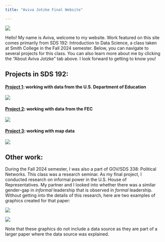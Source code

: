 ---
title: "Aviva Jotzke Final Website"

---

![](self.jpg)

Hello! My name is Aviva, welcome to my website. Work featured on this site comes primarily from SDS 192: Introduction to Data Science, a class taken at Smith College in the Fall 2024 semester. Below, you can navigate to several projects for this class. You can also learn more about me by clicking the "About Aviva Jotzke" tab above. I look forward to getting to know you!

## Projects in SDS 192:

#### [Project 1](projects/scorecard_analysis.qmd): working with data from the U.S. Department of Education

![](project-1.png)

#### [Project 2](projects/fec-analysis.qmd): working with data from the FEC

![](project-2.png)

#### [Project 3](projects/mapping.qmd): working with map data

![](project-3.png)


## Other work:

During the Fall 2024 semester, I was also a part of GOV/SDS 338: Political Networks. This class was a research seminar. As my final project, I conducted research on informal power in the U.S. House of Representatives. My partner and I looked into whether there was a similar gender-gap in *informal* leadership that is observed in *formal* leadership. Without getting into the details of this research, here are two examples of graphics created for that paper:

![](example-work-2.png)

![](example-work.png)

Note that these graphics do not include a data source as they are part of a larger paper where the data source was explained. 
